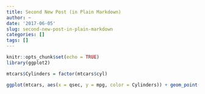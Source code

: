 ```yaml
---
title: Second New Post (in Plain Markdown)
author: ~
date: '2017-06-05'
slug: second-new-post-in-plain-markdown
categories: []
tags: []
---
```


```r
knitr::opts_chunk$set(echo = TRUE)
library(ggplot2)
```

```r
mtcars$Cylinders = factor(mtcars$cyl)

ggplot(mtcars, aes(x = qsec, y = mpg, color = Cylinders)) + geom_point() + scale_color_discrete() + xlab("Quarter Mile Time (seconds)") + ylab("MPG") + ggtitle("MPG vs. Quarter Mile Time") + theme(plot.title = element_text(hjust = 0.5))
```
